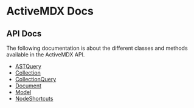 # ActiveMDX Docs

## API Docs

The following documentation is about the different classes and methods available in the ActiveMDX API.

- [ASTQuery](api/ASTQuery.mdx)
- [Collection](api/Collection.mdx)
- [CollectionQuery](api/CollectionQuery.mdx)
- [Document](api/Document.mdx)
- [Model](api/Model.mdx)
- [NodeShortcuts](api/NodeShortcuts.mdx)
